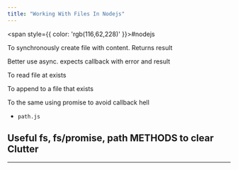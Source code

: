 ```yaml
---
title: "Working With Files In Nodejs"
---
```



<span style={{ color: 'rgb(116,62,228)' }}>#nodejs</span> 



To synchronously create file with content. Returns result



Better use async. expects callback with error and result



To read file at exists



To append to a file that exists



To the same using promise to avoid callback hell



- `path.js`



## Useful fs, fs/promise, path METHODS to clear Clutter
---


